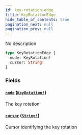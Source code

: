 ```yaml
---
id: key-rotation-edge
title: KeyRotationEdge
hide_table_of_contents: true
pagination_next: null
pagination_prev: null
---
```



No description

```graphql
type KeyRotationEdge {
  node: KeyRotation!
  cursor: String!
}
```


### Fields

#### [`node`](#) ([`KeyRotation!`](/docs/testnet/graphql/objects/key-rotation))

The key rotation


#### [`cursor`](#) ([`String!`](/docs/testnet/graphql/scalars/string))

Cursor identifying the key rotation




